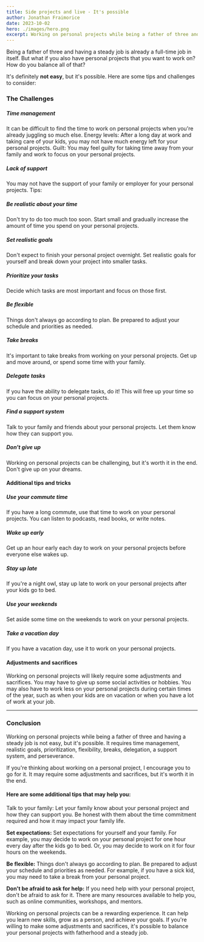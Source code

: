 ---
title: Side projects and live - It's possible
author: Jonathan Fraimorice
date: 2023-10-02
hero: ./images/hero.png
excerpt: Working on personal projects while being a father of three and having a steady job is not easy, but it's possible.
---

Being a father of three and having a steady job is already a full-time job in itself. But what if you also have personal projects that you want to work on? How do you balance all of that?

It's definitely **not easy**, but it's possible. Here are some tips and challenges to consider:

### The Challenges

##### Time management

It can be difficult to find the time to work on personal projects when you're already juggling so much else.
Energy levels: After a long day at work and taking care of your kids, you may not have much energy left for your personal projects.
Guilt: You may feel guilty for taking time away from your family and work to focus on your personal projects.

##### Lack of support

You may not have the support of your family or employer for your personal projects.
Tips:

##### Be realistic about your time

 Don't try to do too much too soon. Start small and gradually increase the amount of time you spend on your personal projects.

##### Set realistic goals

Don't expect to finish your personal project overnight. Set realistic goals for yourself and break down your project into smaller tasks.

##### Prioritize your tasks

Decide which tasks are most important and focus on those first.

##### Be flexible

Things don't always go according to plan. Be prepared to adjust your schedule and priorities as needed.

##### Take breaks

It's important to take breaks from working on your personal projects. Get up and move around, or spend some time with your family.

##### Delegate tasks

If you have the ability to delegate tasks, do it! This will free up your time so you can focus on your personal projects.

##### Find a support system

Talk to your family and friends about your personal projects. Let them know how they can support you.

##### Don't give up

Working on personal projects can be challenging, but it's worth it in the end. Don't give up on your dreams.

#### Additional tips and tricks

##### Use your commute time

If you have a long commute, use that time to work on your personal projects. You can listen to podcasts, read books, or write notes.

##### Wake up early

Get up an hour early each day to work on your personal projects before everyone else wakes up.

##### Stay up late

If you're a night owl, stay up late to work on your personal projects after your kids go to bed.

##### Use your weekends

Set aside some time on the weekends to work on your personal projects.

##### Take a vacation day

If you have a vacation day, use it to work on your personal projects.

#### Adjustments and sacrifices

Working on personal projects will likely require some adjustments and sacrifices. You may have to give up some social activities or hobbies. You may also have to work less on your personal projects during certain times of the year, such as when your kids are on vacation or when you have a lot of work at your job.

---

### Conclusion

Working on personal projects while being a father of three and having a steady job is not easy, but it's possible. It requires time management, realistic goals, prioritization, flexibility, breaks, delegation, a support system, and perseverance.

If you're thinking about working on a personal project, I encourage you to go for it. It may require some adjustments and sacrifices, but it's worth it in the end.

#### Here are some additional tips that may help you:

Talk to your family: Let your family know about your personal project and how they can support you. Be honest with them about the time commitment required and how it may impact your family life.

**Set expectations:** Set expectations for yourself and your family. For example, you may decide to work on your personal project for one hour every day after the kids go to bed. Or, you may decide to work on it for four hours on the weekends.

**Be flexible:** Things don't always go according to plan. Be prepared to adjust your schedule and priorities as needed. For example, if you have a sick kid, you may need to take a break from your personal project.

**Don't be afraid to ask for help:** If you need help with your personal project, don't be afraid to ask for it. There are many resources available to help you, such as online communities, workshops, and mentors.

Working on personal projects can be a rewarding experience. It can help you learn new skills, grow as a person, and achieve your goals. If you're willing to make some adjustments and sacrifices, it's possible to balance your personal projects with fatherhood and a steady job.